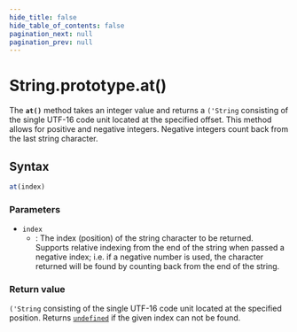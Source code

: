 ```yaml
---
hide_title: false
hide_table_of_contents: false
pagination_next: null
pagination_prev: null
---
```

# String.prototype.at()

The **`at()`** method takes an integer value and returns a `('String` consisting of the single UTF-16 code unit located at the specified offset. This method allows for positive and negative integers. Negative integers count back from the last string character.

## Syntax

```js
at(index)
```

### Parameters

- `index`
  - : The index (position) of the string character to be returned. Supports relative indexing from the end of the string when passed a negative index; i.e. if a negative number is used, the character returned will be found by counting back from the end of the string.

### Return value

`('String` consisting of the single UTF-16 code unit located at the specified position. Returns [`undefined`](../../../globals/undefined.mdx) if the given index can not be found.
